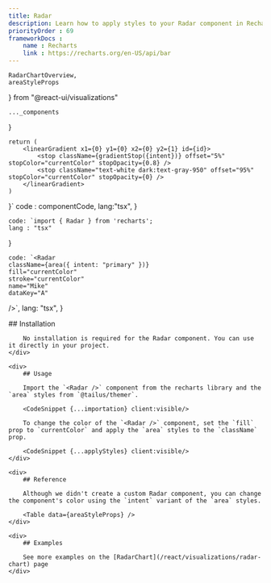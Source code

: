 ```yaml
---
title: Radar
description: Learn how to apply styles to your Radar component in Recharts
priorityOrder : 69
frameworkDocs : 
    name : Recharts
    link : https://recharts.org/en-US/api/bar
---
```


    RadarChartOverview,
    areaStyleProps
} from "@react-ui/visualizations"

    ..._components
}


    return (
        <linearGradient x1={0} y1={0} x2={0} y2={1} id={id}>
            <stop className={gradientStop({intent})} offset="5%" stopColor="currentColor" stopOpacity={0.8} />
            <stop className="text-white dark:text-gray-950" offset="95%" stopColor="currentColor" stopOpacity={0} />
        </linearGradient>
    )
}`
    code : componentCode,
    lang:"tsx",
}

    code: `import { Radar } from 'recharts';
    lang : "tsx"
}


    code: `<Radar 
    className={area({ intent: "primary" })}
    fill="currentColor"
    stroke="currentColor"
    name="Mike"
    dataKey="A"
/>`,
        lang: "tsx",
    }

<div className="space-y-20">
    <ComponentPreview >
        <RadarChartOverview client:visible />
    </ComponentPreview>
    <div>
        ## Installation

        No installation is required for the Radar component. You can use it directly in your project.
    </div>

    <div>
        ## Usage
        
        Import the `<Radar />` component from the recharts library and the `area` styles from `@tailus/themer`.
        
        <CodeSnippet {...importation} client:visible/>

        To change the color of the `<Radar />` component, set the `fill` prop to `currentColor` and apply the `area` styles to the `className` prop.
        
        <CodeSnippet {...applyStyles} client:visible/>
    </div>

    <div>
        ## Reference

        Although we didn't create a custom Radar component, you can change the component's color using the `intent` variant of the `area` styles.

        <Table data={areaStyleProps} />
    </div>

    <div>
        ## Examples

        See more examples on the [RadarChart](/react/visualizations/radar-chart) page
    </div>
</div>